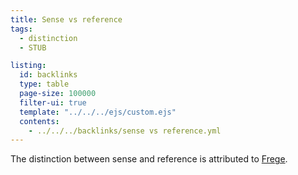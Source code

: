 ```yaml
---
title: Sense vs reference
tags:  
  - distinction
  - STUB

listing:
  id: backlinks
  type: table
  page-size: 100000
  filter-ui: true
  template: "../../../ejs/custom.ejs"
  contents:
    - ../../../backlinks/sense vs reference.yml
---
```


The distinction between sense and reference is attributed to [Frege](/docs/phil/people/Gottlob Frege.html).